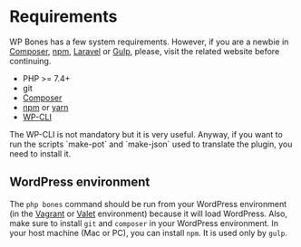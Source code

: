 
# Requirements

WP Bones has a few system requirements. However, if you are a newbie in [Composer](https://getcomposer.org/), [npm](https://nodejs.org/en/), [Laravel](https://laravel.com/) or [Gulp](http://gulpjs.com/), please, visit the related website before continuing.

- PHP >= 7.4+
- git
- [Composer](https://getcomposer.org/)
- [npm](https://nodejs.org/en/) or [yarn](https://yarnpkg.com/en/)
- [WP-CLI](https://wp-cli.org/#installing)

<Callout type="info">
The WP-CLI is not mandatory but it is very useful. Anyway, if you want to run the scripts `make-pot` and `make-json` used to translate the plugin, you need to install it.
</Callout>

## WordPress environment

The `php bones` command should be run from your WordPress environment (in the [Vagrant](https://github.com/gfazioli/VagrantUbuntu) or [Valet](https://laravel.com/docs/11.x/valet) environment) because it will load WordPress. Also, make sure to install `git` and `composer` in your WordPress environment. In your host machine (Mac or PC), you can install `npm`. It is used only by `gulp`.